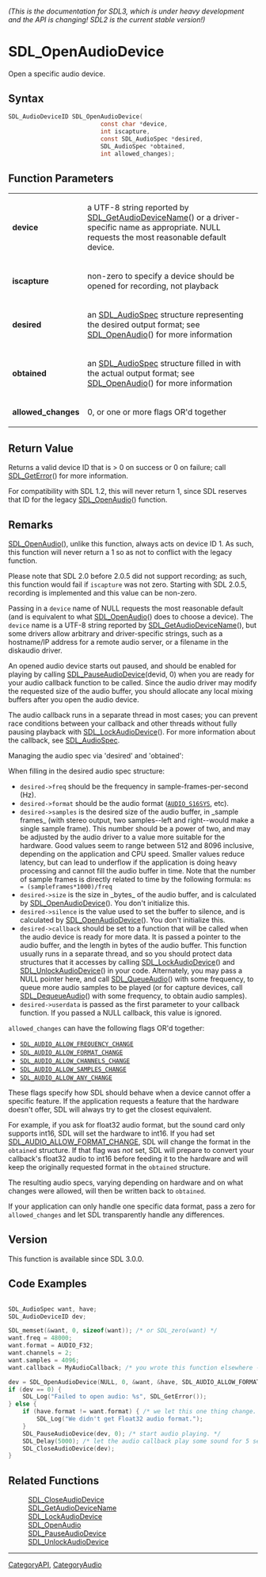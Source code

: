 ====== (This is the documentation for SDL3, which is under heavy development and the API is changing! SDL2 is the current stable version!) ======
= SDL_OpenAudioDevice =

Open a specific audio device.

== Syntax ==

<syntaxhighlight lang='c'>
SDL_AudioDeviceID SDL_OpenAudioDevice(
                          const char *device,
                          int iscapture,
                          const SDL_AudioSpec *desired,
                          SDL_AudioSpec *obtained,
                          int allowed_changes);
</syntaxhighlight>

== Function Parameters ==

{|
|'''device'''
|a UTF-8 string reported by [[SDL_GetAudioDeviceName]]() or a driver-specific name as appropriate. NULL requests the most reasonable default device.
|-
|'''iscapture'''
|non-zero to specify a device should be opened for recording, not playback
|-
|'''desired'''
|an [[SDL_AudioSpec]] structure representing the desired output format; see [[SDL_OpenAudio]]() for more information
|-
|'''obtained'''
|an [[SDL_AudioSpec]] structure filled in with the actual output format; see [[SDL_OpenAudio]]() for more information
|-
|'''allowed_changes'''
|0, or one or more flags OR'd together
|}

== Return Value ==

Returns a valid device ID that is > 0 on success or 0 on failure; call
[[SDL_GetError]]() for more information.

For compatibility with SDL 1.2, this will never return 1, since SDL
reserves that ID for the legacy [[SDL_OpenAudio]]() function.

== Remarks ==

[[SDL_OpenAudio]](), unlike this function, always acts on device ID 1. As
such, this function will never return a 1 so as not to conflict with the
legacy function.

Please note that SDL 2.0 before 2.0.5 did not support recording; as such,
this function would fail if <code>iscapture</code> was not zero. Starting
with SDL 2.0.5, recording is implemented and this value can be non-zero.

Passing in a <code>device</code> name of NULL requests the most reasonable
default (and is equivalent to what [[SDL_OpenAudio]]() does to choose a
device). The <code>device</code> name is a UTF-8 string reported by
[[SDL_GetAudioDeviceName]](), but some drivers allow arbitrary and
driver-specific strings, such as a hostname/IP address for a remote audio
server, or a filename in the diskaudio driver.

An opened audio device starts out paused, and should be enabled for playing
by calling [[SDL_PauseAudioDevice]](devid, 0) when you are ready for your
audio callback function to be called. Since the audio driver may modify the
requested size of the audio buffer, you should allocate any local mixing
buffers after you open the audio device.

The audio callback runs in a separate thread in most cases; you can prevent
race conditions between your callback and other threads without fully
pausing playback with [[SDL_LockAudioDevice]](). For more information about
the callback, see [[SDL_AudioSpec]].

Managing the audio spec via 'desired' and 'obtained':

When filling in the desired audio spec structure:

* <code>desired->freq</code> should be the frequency in sample-frames-per-second (Hz).
* <code>desired->format</code> should be the audio format (<code>[[AUDIO_S16SYS]]</code>, etc).
* <code>desired->samples</code> is the desired size of the audio buffer, in _sample frames_ (with stereo output, two samples--left and right--would make a single sample frame). This number should be a power of two, and may be adjusted by the audio driver to a value more suitable for the hardware. Good values seem to range between 512 and 8096 inclusive, depending on the application and CPU speed. Smaller values reduce latency, but can lead to underflow if the application is doing heavy processing and cannot fill the audio buffer in time. Note that the number of sample frames is directly related to time by the following formula: <code>ms = (sampleframes*1000)/freq</code>
* <code>desired->size</code> is the size in _bytes_ of the audio buffer, and is calculated by [[SDL_OpenAudioDevice]](). You don't initialize this.
* <code>desired->silence</code> is the value used to set the buffer to silence, and is calculated by [[SDL_OpenAudioDevice]](). You don't initialize this.
* <code>desired->callback</code> should be set to a function that will be called when the audio device is ready for more data. It is passed a pointer to the audio buffer, and the length in bytes of the audio buffer. This function usually runs in a separate thread, and so you should protect data structures that it accesses by calling [[SDL_LockAudioDevice]]() and [[SDL_UnlockAudioDevice]]() in your code. Alternately, you may pass a NULL pointer here, and call [[SDL_QueueAudio]]() with some frequency, to queue more audio samples to be played (or for capture devices, call [[SDL_DequeueAudio]]() with some frequency, to obtain audio samples).
* <code>desired->userdata</code> is passed as the first parameter to your callback function. If you passed a NULL callback, this value is ignored.

<code>allowed_changes</code> can have the following flags OR'd together:

* <code>[[SDL_AUDIO_ALLOW_FREQUENCY_CHANGE]]</code>
* <code>[[SDL_AUDIO_ALLOW_FORMAT_CHANGE]]</code>
* <code>[[SDL_AUDIO_ALLOW_CHANNELS_CHANGE]]</code>
* <code>[[SDL_AUDIO_ALLOW_SAMPLES_CHANGE]]</code>
* <code>[[SDL_AUDIO_ALLOW_ANY_CHANGE]]</code>

These flags specify how SDL should behave when a device cannot offer a
specific feature. If the application requests a feature that the hardware
doesn't offer, SDL will always try to get the closest equivalent.

For example, if you ask for float32 audio format, but the sound card only
supports int16, SDL will set the hardware to int16. If you had set
[[SDL_AUDIO_ALLOW_FORMAT_CHANGE]], SDL will change the format in the
<code>obtained</code> structure. If that flag was ''not'' set, SDL will
prepare to convert your callback's float32 audio to int16 before feeding it
to the hardware and will keep the originally requested format in the
<code>obtained</code> structure.

The resulting audio specs, varying depending on hardware and on what
changes were allowed, will then be written back to <code>obtained</code>.

If your application can only handle one specific data format, pass a zero
for <code>allowed_changes</code> and let SDL transparently handle any
differences.

== Version ==

This function is available since SDL 3.0.0.

== Code Examples ==

<syntaxhighlight lang='c'>

SDL_AudioSpec want, have;
SDL_AudioDeviceID dev;

SDL_memset(&want, 0, sizeof(want)); /* or SDL_zero(want) */
want.freq = 48000;
want.format = AUDIO_F32;
want.channels = 2;
want.samples = 4096;
want.callback = MyAudioCallback; /* you wrote this function elsewhere -- see SDL_AudioSpec for details */

dev = SDL_OpenAudioDevice(NULL, 0, &want, &have, SDL_AUDIO_ALLOW_FORMAT_CHANGE);
if (dev == 0) {
    SDL_Log("Failed to open audio: %s", SDL_GetError());
} else {
    if (have.format != want.format) { /* we let this one thing change. */
        SDL_Log("We didn't get Float32 audio format.");
    }
    SDL_PauseAudioDevice(dev, 0); /* start audio playing. */
    SDL_Delay(5000); /* let the audio callback play some sound for 5 seconds. */
    SDL_CloseAudioDevice(dev);
}
</syntaxhighlight>

== Related Functions ==

:[[SDL_CloseAudioDevice]]
:[[SDL_GetAudioDeviceName]]
:[[SDL_LockAudioDevice]]
:[[SDL_OpenAudio]]
:[[SDL_PauseAudioDevice]]
:[[SDL_UnlockAudioDevice]]

----
[[CategoryAPI]], [[CategoryAudio]]


